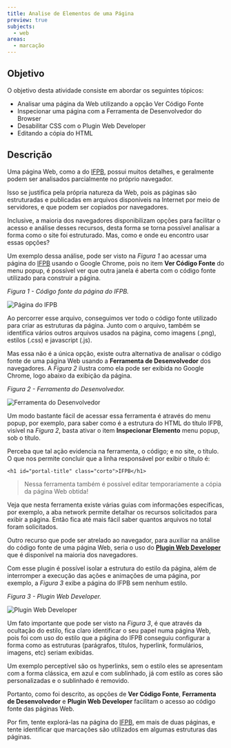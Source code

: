 ```yaml
---
title: Analise de Elementos de uma Página
preview: true
subjects:
  - web
areas:
  - marcação
---
```



## Objetivo

O objetivo desta atividade consiste em abordar os seguintes tópicos:

- Analisar uma página da Web utilizando a opção Ver Código Fonte
- Inspecionar uma página com a Ferramenta de Desenvolvedor do Browser
- Desabilitar CSS com o Plugin Web Developer
- Editando a cópia do HTML

## Descrição

Uma página Web, como a do [IFPB](http://www.ifpb.edu.br/), possui muitos detalhes, e geralmente podem ser analisados parcialmente no próprio navegador.

Isso se justifica pela própria natureza da Web, pois as páginas são estruturadas e publicadas em arquivos disponíveis na Internet por meio de servidores, e que podem ser copiados por navegadores.

Inclusive, a maioria dos navegadores disponibilizam opções para facilitar o acesso e análise desses recursos, desta forma se torna possível analisar a forma como o site foi estruturado. Mas, como e onde eu encontro usar essas opções?

Um exemplo dessa análise, pode ser visto na _Figura 1_ ao acessar uma página do [IFPB](http://www.ifpb.edu.br/) usando o Google Chrome, pois no item **Ver Código Fonte** do menu popup, é possível ver que outra janela é aberta com o código fonte utilizado para construir a página.

_Figura 1 - Código fonte da página do IFPB._

<Image src={screenIfpb} alt="Página do IFPB" class="border p-4" />

Ao percorrer esse arquivo, conseguimos ver todo o código fonte utilizado para criar as estruturas da página. Junto com o arquivo, também se identifica vários outros arquivos usados na página, como imagens (.png), estilos (.css) e javascript (.js).

Mas essa não é a única opção, existe outra alternativa de analisar o código fonte de uma página Web usando a **Ferramenta de Desenvolvedor** dos navegadores. A _Figura 2_ ilustra como ela pode ser exibida no Google Chrome, logo abaixo da exibição da página.

_Figura 2 - Ferramenta do Desenvolvedor._

<Image
  src={screenDevtool}
  alt="Ferramenta do Desenvolvedor"
  class="border p-4"
/>

Um modo bastante fácil de acessar essa ferramenta é através do menu popup, por exemplo, para saber como é a estrutura do HTML do título IFPB, visível na _Figura 2_, basta ativar o item **Inspecionar Elemento** menu popup, sob o título.

Perceba que tal ação evidencia na ferramenta, o código; e no site, o título. O que nos permite concluir que a linha responsável por exibir o título é:

```
<h1 id="portal-title" class="corto">IFPB</h1>
```

> Nessa ferramenta também é possível editar temporariamente a cópia da página Web obtida!

Veja que nesta ferramenta existe várias guias com informações específicas, por exemplo, a aba network permite detalhar os recursos solicitados para exibir a página. Então fica até mais fácil saber quantos arquivos no total foram solicitados.

Outro recurso que pode ser atrelado ao navegador, para auxiliar na análise do código fonte de uma página Web, seria o uso do **[Plugin Web Developer](https://chrome.google.com/webstore/detail/web-developer/bfbameneiokkgbdmiekhjnmfkcnldhhm)** que é disponível na maioria dos navegadores.

Com esse plugin é possível isolar a estrutura do estilo da página, além de interromper a execução das ações e animações de uma página, por exemplo, a _Figura 3_ exibe a página do IFPB sem nenhum estilo.

_Figura 3 - Plugin Web Developer._

<Image src={screenPlugin} alt="Plugin Web Developer" class="border p-4" />

Um fato importante que pode ser visto na _Figura 3_, é que através da ocultação do estilo, fica claro identificar o seu papel numa página Web, pois foi com uso do estilo que a página do IFPB conseguiu configurar a forma como as estruturas (parágrafos, títulos, hyperlink, formulários, imagens, etc) seriam exibidas.

Um exemplo perceptível são os hyperlinks, sem o estilo eles se apresentam com a forma clássica, em azul e com sublinhado, já com estilo as cores são personalizadas e o sublinhado é removido.

Portanto, como foi descrito, as opções de **Ver Código Fonte**, **Ferramenta de Desenvolvedor** e **Plugin Web Developer** facilitam o acesso ao código fonte das páginas Web.

Por fim, tente explorá-las na página do [IFPB](http://www.ifpb.edu.br/), em mais de duas páginas, e tente identificar que marcações são utilizados em algumas estruturas das páginas.
